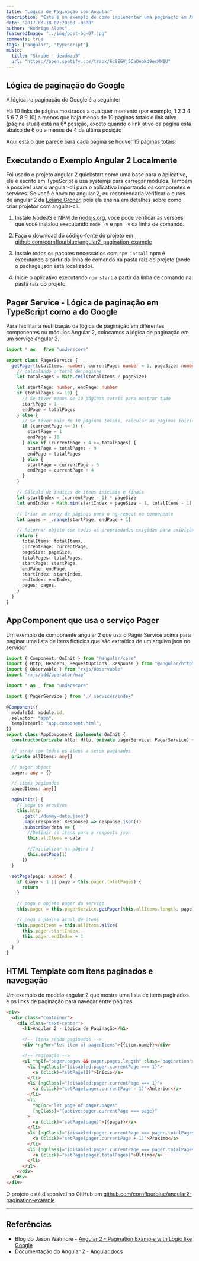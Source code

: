 ```yaml
---
title: "Lógica de Paginação com Angular"
description: "Este é um exemplo de como implementar uma paginação em Angular 2 com uma lógica como a do Google."
date: "2017-03-18 07:20:00 -0300"
author: "Rodrigo Alves"
featuredImage: "../img/post-bg-07.jpg"
comments: true
tags: ["angular", "typescript"]
music:
  title: "Strobe - deadmau5"
  url: "https://open.spotify.com/track/6c9EGVj5CaOeoKd9ecMW1U"
---
```


## Lógica de paginação do Google

A lógica na paginação do Google é a seguinte:

Há 10 links de página mostrados a qualquer momento (por exemplo, 1 2 3 4 5 6 7 8 9 10) a menos que haja menos de 10 páginas totais
o link ativo (página atual) está na 6ª posição, exceto quando o link ativo da página está abaixo de 6 ou a menos de 4 da última posição

Aqui está o que parece para cada página se houver 15 páginas totais:


<AngularPagination />

## Executando o Exemplo Angular 2 Localmente

Foi usado o projeto angular 2 quickstart como uma base para o aplicativo, ele é escrito em TypeScript e usa systemjs para carregar módulos. Também é possivel usar o angular-cli para o aplicativo importando os componetes e services. Se você é novo no angular 2, eu recomendaria verificar o curos de angular 2 da [Loiane Groner](https://www.youtube.com/playlist?list=PLGxZ4Rq3BOBoSRcKWEdQACbUCNWLczg2G), pois ela ensina em detalhes sobre como criar projetos com angular-cli.

1. Instale NodeJS e NPM de [nodejs.org](https://nodejs.org/en/download/), você pode verificar as versões que você instalou executando `node -v` e `npm -v` da linha de comando.

1. Faça o download do código-fonte do projeto em [github.com/cornflourblue/angular2-pagination-example](https://github.com/cornflourblue/angular2-pagination-example)

1. Instale todos os pacotes necessários com `npm install` npm é executando a partir da linha de comando na pasta raiz do projeto (onde o package.json está localizado).

1. Inicie o aplicativo executando `npm start` a partir da linha de comando na pasta raiz do projeto.

## Pager Service - Lógica de paginação em TypeScript como a do Google

Para facilitar a reutilização da lógica de paginação em diferentes componentes ou módulos Angular 2, colocamos a lógica de paginação em um serviço angular 2.

```typescript
import * as _ from "underscore"

export class PagerService {
  getPager(totalItems: number, currentPage: number = 1, pageSize: number = 10) {
    // calculando o total de paginas
    let totalPages = Math.ceil(totalItems / pageSize)

    let startPage: number, endPage: number
    if (totalPages <= 10) {
      // Se tiver menos de 10 páginas totais para mostrar tudo
      startPage = 1
      endPage = totalPages
    } else {
      // Se tiver mais de 10 páginas totais, calcular as páginas inicial e final
      if (currentPage <= 6) {
        startPage = 1
        endPage = 10
      } else if (currentPage + 4 >= totalPages) {
        startPage = totalPages - 9
        endPage = totalPages
      } else {
        startPage = currentPage - 5
        endPage = currentPage + 4
      }
    }

    // Cálculo de índices de itens iniciais e finais
    let startIndex = (currentPage - 1) * pageSize
    let endIndex = Math.min(startIndex + pageSize - 1, totalItems - 1)

    // Criar um array de páginas para o ng-repeat no componente
    let pages = _.range(startPage, endPage + 1)

    // Retornar objeto com todas as propriedades exigidas para exibição
    return {
      totalItems: totalItems,
      currentPage: currentPage,
      pageSize: pageSize,
      totalPages: totalPages,
      startPage: startPage,
      endPage: endPage,
      startIndex: startIndex,
      endIndex: endIndex,
      pages: pages,
    }
  }
}
```

## AppComponent que usa o serviço Pager

Um exemplo de componente angular 2 que usa o Pager Service acima para paginar uma lista de itens fictícios que são extraídos de um arquivo json no servidor.

```typescript
import { Component, OnInit } from "@angular/core"
import { Http, Headers, RequestOptions, Response } from "@angular/http"
import { Observable } from "rxjs/Observable"
import "rxjs/add/operator/map"

import * as _ from "underscore"

import { PagerService } from "./_services/index"

@Component({
  moduleId: module.id,
  selector: "app",
  templateUrl: "app.component.html",
})
export class AppComponent implements OnInit {
  constructor(private http: Http, private pagerService: PagerService) {}

  // array com todos os itens a serem paginados
  private allItems: any[]

  // pager object
  pager: any = {}

  // items paginados
  pagedItems: any[]

  ngOnInit() {
    // pega os arquivos
    this.http
      .get("./dummy-data.json")
      .map((response: Response) => response.json())
      .subscribe(data => {
        //Definir os itens para a resposta json
        this.allItems = data

        //Inicializar na página 1
        this.setPage(1)
      })
  }

  setPage(page: number) {
    if (page < 1 || page > this.pager.totalPages) {
      return
    }

    // pega o objeto pager do serviço
    this.pager = this.pagerService.getPager(this.allItems.length, page)

    // pega a página atual de itens
    this.pagedItems = this.allItems.slice(
      this.pager.startIndex,
      this.pager.endIndex + 1
    )
  }
}
```

## HTML Template com itens paginados e navegação

Um exemplo de modelo angular 2 que mostra uma lista de itens paginados e os links de paginação para navegar entre páginas.

```html
<div>
  <div class="container">
    <div class="text-center">
      <h1>Angular 2 - Lógica de Paginação</h1>

      <!-- Itens sendo paginados -->
      <div *ngFor="let item of pagedItems">{{item.name}}</div>

      <!-- Paginação -->
      <ul *ngIf="pager.pages && pager.pages.length" class="pagination">
        <li [ngClass]="{disabled:pager.currentPage === 1}">
          <a (click)="setPage(1)">Início</a>
        </li>
        <li [ngClass]="{disabled:pager.currentPage === 1}">
          <a (click)="setPage(pager.currentPage - 1)">Anterior</a>
        </li>
        <li
          *ngFor="let page of pager.pages"
          [ngClass]="{active:pager.currentPage === page}"
        >
          <a (click)="setPage(page)">{{page}}</a>
        </li>
        <li [ngClass]="{disabled:pager.currentPage === pager.totalPages}">
          <a (click)="setPage(pager.currentPage + 1)">Próximo</a>
        </li>
        <li [ngClass]="{disabled:pager.currentPage === pager.totalPages}">
          <a (click)="setPage(pager.totalPages)">Último</a>
        </li>
      </ul>
    </div>
  </div>
</div>
```

O projeto está disponível no GitHub em [github.com/cornflourblue/angular2-pagination-example](https://github.com/cornflourblue/angular2-pagination-example)

---

## Referências

- Blog do Jason Watmore - [Angular 2 - Pagination Example with Logic like Google](http://jasonwatmore.com/post/2016/08/23/angular-2-pagination-example-with-logic-like-google)
- Documentação do Angular 2 - [Angular docs](https://angular.io/docs/ts/latest/)
